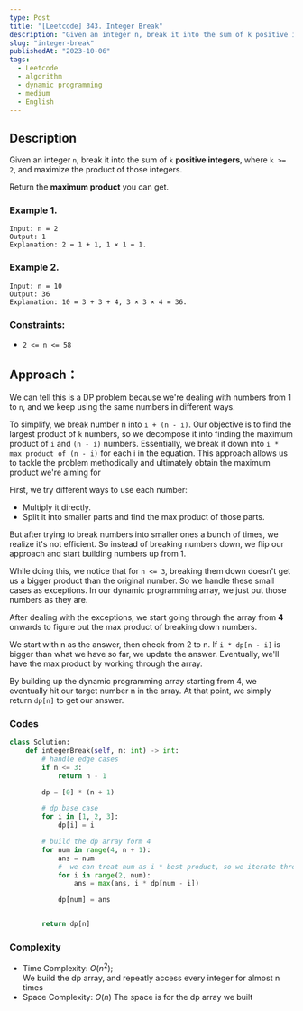 ```yaml
---
type: Post
title: "[Leetcode] 343. Integer Break"
description: "Given an integer n, break it into the sum of k positive integers, where k >= 2, and maximize the product of those integers."
slug: "integer-break"
publishedAt: "2023-10-06"
tags:
  - Leetcode
  - algorithm
  - dynamic programming
  - medium
  - English
---
```


## Description

Given an integer `n`, break it into the sum of `k` **positive integers**, where `k >= 2`, and maximize the product of those integers.

Return the **maximum product** you can get.

### Example 1.

```
Input: n = 2
Output: 1
Explanation: 2 = 1 + 1, 1 × 1 = 1.
```

### Example 2.

```
Input: n = 10
Output: 36
Explanation: 10 = 3 + 3 + 4, 3 × 3 × 4 = 36.
```

### Constraints:

- `2 <= n <= 58`

## Approach：

We can tell this is a DP problem because we're dealing with numbers from 1 to `n`, and we keep using the same numbers in different ways.

To simplify, we break number n into `i + (n - i)`. Our objective is to find the largest product of `k` numbers, so we decompose it into finding the maximum product of `i` and `(n - i)` numbers. Essentially, we break it down into `i * max product of (n - i)` for each i in the equation. This approach allows us to tackle the problem methodically and ultimately obtain the maximum product we're aiming for

First, we try different ways to use each number:

- Multiply it directly.
- Split it into smaller parts and find the max product of those parts.

But after trying to break numbers into smaller ones a bunch of times, we realize it's not efficient. So instead of breaking numbers down, we flip our approach and start building numbers up from 1.

While doing this, we notice that for `n <= 3`, breaking them down doesn't get us a bigger product than the original number. So we handle these small cases as exceptions. In our dynamic programming array, we just put those numbers as they are.

After dealing with the exceptions, we start going through the array from **4** onwards to figure out the max product of breaking down numbers.

We start with n as the answer, then check from 2 to n. If `i * dp[n - i]` is bigger than what we have so far, we update the answer. Eventually, we'll have the max product by working through the array.

By building up the dynamic programming array starting from 4, we eventually hit our target number n in the array. At that point, we simply return `dp[n]` to get our answer.

### Codes

```python
class Solution:
    def integerBreak(self, n: int) -> int:
        # handle edge cases
        if n <= 3:
            return n - 1

        dp = [0] * (n + 1)

        # dp base case
        for i in [1, 2, 3]:
            dp[i] = i

        # build the dp array form 4
        for num in range(4, n + 1):
            ans = num
            #  we can treat num as i * best product, so we iterate through 2 to num to find the best product.
            for i in range(2, num):
                ans = max(ans, i * dp[num - i])

            dp[num] = ans


        return dp[n]
```

### Complexity

- Time Complexity: $O(n^2)$;  
  We build the dp array, and repeatly access every integer for almost n times
- Space Complexity: $O(n)$
  The space is for the dp array we built
